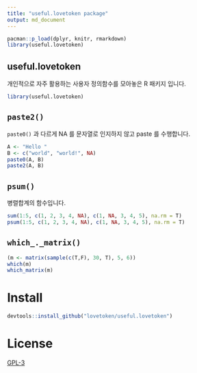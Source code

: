 ```yaml
---
title: "useful.lovetoken package"
output: md_document
---
```


```r
pacman::p_load(dplyr, knitr, rmarkdown)
library(useful.lovetoken)
```

## useful.lovetoken

개인적으로 자주 활용하는 사용자 정의함수를 모아놓은 R 패키지 입니다.

```r
library(useful.lovetoken)
```

## `paste2()`

`paste0()` 과 다르게 NA 를 문자열로 인지하지 않고 paste 를 수행합니다.  

```r
A <- "Hello "
B <- c("world", "world!", NA)
paste0(A, B)
paste2(A, B)
```

## `psum()`

병렬합계의 함수입니다.  

```r
sum(1:5, c(1, 2, 3, 4, NA), c(1, NA, 3, 4, 5), na.rm = T)
psum(1:5, c(1, 2, 3, 4, NA), c(1, NA, 3, 4, 5), na.rm = T)
```

## `which_._matrix()`

```r
(m <- matrix(sample(c(T,F), 30, T), 5, 6))
which(m)
which_matrix(m)
```

# Install

```r
devtools::install_github("lovetoken/useful.lovetoken")
```

# License

[GPL-3](https://www.gnu.org/licenses/gpl-3.0.en.html)
